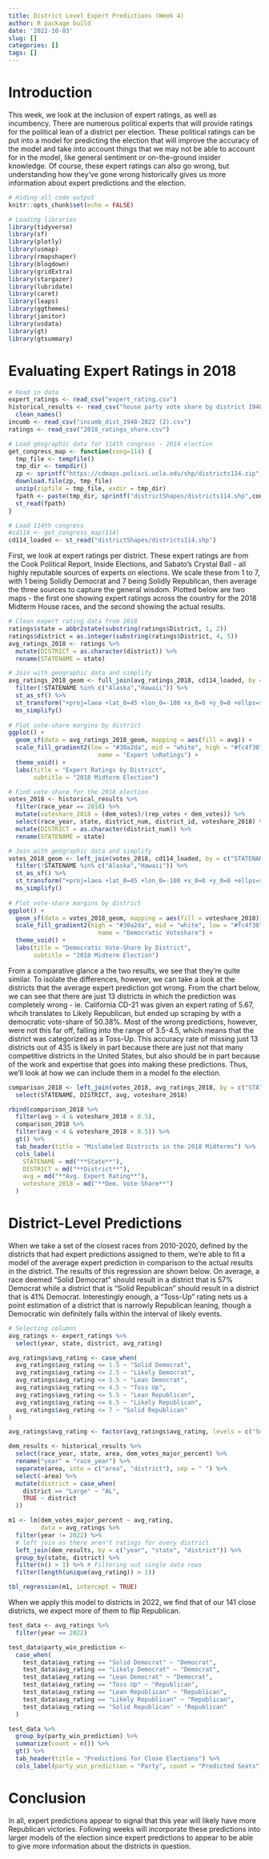 ```yaml
---
title: District Level Expert Predictions (Week 4)
author: R package build
date: '2022-10-03'
slug: []
categories: []
tags: []
---
```


# Introduction

This week, we look at the inclusion of expert ratings, as well as incumbency. There are numerous political experts that will provide ratings for the political lean of a district per election. These political ratings can be put into a model for predicting the election that will improve the accuracy of the model and take into account things that we may not be able to account for in the model, like general sentiment or on-the-ground insider knowledge. Of course, these expert ratings can also go wrong, but understanding how they've gone wrong historically gives us more information about expert predictions and the election.

```r
# Hiding all code output
knitr::opts_chunk$set(echo = FALSE)

# Loading libraries
library(tidyverse)
library(sf)
library(plotly)
library(usmap)
library(rmapshaper)
library(blogdown)
library(gridExtra)
library(stargazer)
library(lubridate)
library(caret)
library(leaps)
library(ggthemes)
library(janitor)
library(usdata)
library(gt)
library(gtsummary)
```

# Evaluating Expert Ratings in 2018

```r
# Read in data
expert_ratings <- read_csv("expert_rating.csv")
historical_results <- read_csv("house party vote share by district 1948-2020.csv") %>% 
  clean_names()
incumb <- read_csv("incumb_dist_1948-2022 (2).csv")
ratings <- read_csv("2018_ratings_share.csv")

# Load geographic data for 114th congress - 2014 election
get_congress_map <- function(cong=114) {
  tmp_file <- tempfile()
  tmp_dir <- tempdir()
  zp <- sprintf("https://cdmaps.polisci.ucla.edu/shp/districts114.zip",cong)
  download.file(zp, tmp_file)
  unzip(zipfile = tmp_file, exdir = tmp_dir)
  fpath <- paste(tmp_dir, sprintf("districtShapes/districts114.shp",cong), sep = "/")
  st_read(fpath)
}

# Load 114th congress
#cd114 <- get_congress_map(114)
cd114_loaded <- st_read("districtShapes/districts114.shp")
```

First, we look at expert ratings per district. These expert ratings are from the Cook Political Report, Inside Elections, and Sabato's Crystal Ball - all highly reputable sources of experts on elections. We scale these from 1 to 7, with 1 being Solidly Democrat and 7 being Solidly Republican, then average the three sources to capture the general wisdom. Plotted below are two maps - the first one showing expert ratings across the country for the 2018 Midterm House races, and the second showing the actual results.

```r
# Clean expert rating data from 2018
ratings$state = abbr2state(substring(ratings$District, 1, 2))
ratings$district = as.integer(substring(ratings$District, 4, 5))
avg_ratings_2018 <- ratings %>%
  mutate(DISTRICT = as.character(district)) %>%
  rename(STATENAME = state)

# Join with geographic data and simplify  
avg_ratings_2018_geom <- full_join(avg_ratings_2018, cd114_loaded, by = c("STATENAME", "DISTRICT")) %>%
  filter(!STATENAME %in% c("Alaska","Hawaii")) %>%
  st_as_sf() %>%
  st_transform("+proj=laea +lat_0=45 +lon_0=-100 +x_0=0 +y_0=0 +ellps=sphere +units=m +no_defs") %>%
  ms_simplify()
  
# Plot vote-share margins by district
ggplot() +
  geom_sf(data = avg_ratings_2018_geom, mapping = aes(fill = avg)) +
  scale_fill_gradient2(low = "#30a2da", mid = "white", high = "#fc4f30", midpoint = 4,
                         name = "Expert \nRatings") +
  theme_void() +
  labs(title = "Expert Ratings by District",
       subtitle = "2018 Midterm Election")
```

```r
# Find vote-share for the 2018 election
votes_2018 <- historical_results %>%
  filter(race_year == 2018) %>%
  mutate(voteshare_2018 = (dem_votes)/(rep_votes + dem_votes)) %>%
  select(race_year, state, district_num, district_id, voteshare_2018) %>%
  mutate(DISTRICT = as.character(district_num)) %>%
  rename(STATENAME = state)

# Join with geographic data and simplify  
votes_2018_geom <- left_join(votes_2018, cd114_loaded, by = c("STATENAME", "DISTRICT")) %>%
  filter(!STATENAME %in% c("Alaska","Hawaii")) %>%
  st_as_sf() %>%
  st_transform("+proj=laea +lat_0=45 +lon_0=-100 +x_0=0 +y_0=0 +ellps=sphere +units=m +no_defs") %>%
  ms_simplify()
  
# Plot vote-share margins by district
ggplot() +
  geom_sf(data = votes_2018_geom, mapping = aes(fill = voteshare_2018)) +
  scale_fill_gradient2(high = "#30a2da", mid = "white", low = "#fc4f30", midpoint = 0.5,
                         name = "Democratic Voteshare") +
  theme_void() +
  labs(title = "Democratic Vote-Share by District",
       subtitle = "2018 Midterm Election")
```

From a comparative glance a the two results, we see that they're quite similar. To isolate the differences, however, we can take a look at the districts that the average expert prediction got wrong. From the chart below, we can see that there are just 13 districts in which the prediction was completely wrong - ie. California CD-21 was given an expert rating of 5.67, whcih translates to Likely Republican, but ended up scraping by with a democratic vote-share of 50.38%. Most of the wrong predictions, however, were not this far off, falling into the range of 3.5-4.5, which means that the district was categorized as a Toss-Up. This accuracy rate of missing just 13 districts out of 435 is likely in part because there are just not that many competitive districts in the United States, but also should be in part because of the work and expertise that goes into making these predictions. Thus, we'll look at how we can include them in a model fo the election.

```r
comparison_2018 <- left_join(votes_2018, avg_ratings_2018, by = c("STATENAME", "DISTRICT")) %>%
  select(STATENAME, DISTRICT, avg, voteshare_2018)

rbind(comparison_2018 %>%
  filter(avg > 4 & voteshare_2018 > 0.5),
  comparison_2018 %>%
  filter(avg < 4 & voteshare_2018 < 0.5)) %>%
  gt() %>%
  tab_header(title = "Mislabeled Districts in the 2018 Midterms") %>%
  cols_label(
    STATENAME = md("**State**"),
    DISTRICT = md("**District**"),
    avg = md("**Avg. Expert Rating**"),
    voteshare_2018 = md("**Dem. Vote-Share**")
  )
```


# District-Level Predictions

When we take a set of the closest races from 2010-2020, defined by the districts that had expert predictions assigned to them, we're able to fit a model of the average expert prediction in comparison to the actual results in the district. The results of this regression are shown below. On average, a race deemed "Solid Democrat" should result in a district that is 57% Democrat while a district that is "Solid Republican" should result in a district that is 41% Democrat. Interestingly enough, a "Toss-Up" rating nets us a point estimation of a district that is narrowly Republican leaning, though a Democratic win definitely falls within the interval of likely events.

```r
# Selecting columns
avg_ratings <- expert_ratings %>% 
  select(year, state, district, avg_rating)

avg_ratings$avg_rating <- case_when(
  avg_ratings$avg_rating <= 1.5 ~ "Solid Democrat",
  avg_ratings$avg_rating <= 2.5 ~ "Likely Democrat",
  avg_ratings$avg_rating <= 3.5 ~ "Lean Democrat",
  avg_ratings$avg_rating <= 4.5 ~ "Toss Up",
  avg_ratings$avg_rating <= 5.5 ~ "Lean Republican",
  avg_ratings$avg_rating <= 6.5 ~ "Likely Republican",
  avg_ratings$avg_rating <= 7 ~ "Solid Republican"
)

avg_ratings$avg_rating <- factor(avg_ratings$avg_rating, levels = c("Solid Democrat", "Likely Democrat", "Lean Democrat", "Toss Up", "Lean Republican", "Likely Republican", "Solid Republican"))

dem_results <- historical_results %>% 
  select(race_year, state, area, dem_votes_major_percent) %>% 
  rename("year" = "race_year") %>% 
  separate(area, into = c("area", "district"), sep = " ") %>% 
  select(-area) %>% 
  mutate(district = case_when(
    district == "Large" ~ "AL",
    TRUE ~ district
  ))
```

```r
m1 <- lm(dem_votes_major_percent ~ avg_rating, 
         data = avg_ratings %>% 
  filter(year != 2022) %>% 
  # left join as there aren't ratings for every district
  left_join(dem_results, by = c("year", "state", "district")) %>% 
  group_by(state, district) %>% 
  filter(n() > 1) %>% # Filtering out single data rows
  filter(length(unique(avg_rating)) > 1))

tbl_regression(m1, intercept = TRUE)
```

When we apply this model to districts in 2022, we find that of our 141 close districts, we expect more of them to flip Republican.

```r
test_data <- avg_ratings %>% 
  filter(year == 2022)

test_data$party_win_prediction <-
  case_when(
    test_data$avg_rating == "Solid Democrat" ~ "Democrat",
    test_data$avg_rating == "Likely Democrat" ~ "Democrat",
    test_data$avg_rating == "Lean Democrat" ~ "Democrat",
    test_data$avg_rating == "Toss Up" ~ "Republican",
    test_data$avg_rating == "Lean Republican" ~ "Republican",
    test_data$avg_rating == "Likely Republican" ~ "Republican",
    test_data$avg_rating == "Solid Republican" ~ "Republican"
  )

test_data %>%
  group_by(party_win_prediction) %>%
  summarize(count = n()) %>%
  gt() %>%
  tab_header(title = "Predictions for Close Elections") %>%
  cols_label(party_win_prediction = "Party", count = "Predicted Seats")
```

# Conclusion

In all, expert predictions appear to signal that this year will likely have more Republican victories. Following weeks will incorporate these predictions into larger models of the election since expert predictions to appear to be able to give more information about the districts in question.



